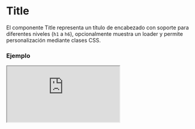 
# Title

El componente Title representa un título de encabezado con soporte para diferentes niveles (`h1` a `h6`), opcionalmente muestra un loader y permite personalización mediante clases CSS.

### Ejemplo

<Iframe
  minHeightIframe="30dvh"
  src="https://fenextjs-component-storybook.vercel.app/iframe.html?args=&id=title-title--index&viewMode=story"
/>

### Importacion

Para importar el componente Title, se puede hacer desde fenextjs

```tsx copy
import { Title } from "fenextjs";
```

### Parametros

| Parametro | Tipo                                         | Requerido | Default   | Descripcion                                                                       |
| --------- | -------------------------------------------- | --------- | --------- | --------------------------------------------------------------------------------- |
| tag       | 'h1' \| 'h2' \| 'h3' \| 'h4' \| 'h5' \| 'h6' | no        | 'h1'      | Define el nivel de encabezado que se utiliza para el componente.                  |
| loader    | boolean                                      | no        | false     | Indica si el componente está en estado de carga, mostrando un indicador de carga. |
| className | string                                       | no        | ''        | Clase CSS para personalizar el contenedor del título.                             |
| children  | ReactNode                                    | sí        | undefined | Contenido o texto que se muestra dentro del título.                               |

### Storybook

Para ver el storybook del componente lo puede hacer con este [link](https://fenextjs-component-storybook.vercel.app/?path=/story/title-title--index)

### Usos

- Título básico

```tsx copy
<Title>Mi título</Title>
```

- Título con nivel h2

```tsx copy
<Title tag="h2">Subtítulo</Title>
```

- Título con loader

```tsx copy
<Title loader={true}>Cargando...</Title>
```

- Título personalizado con clase

```tsx copy
<Title className="custom-title">Título personalizado</Title>
```
